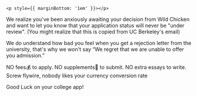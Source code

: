     <p style={{ marginBottom: '1em' }}></p>

We realize you've been anxiously awaiting your decision from Wild Chicken and want to let you know that your application status will never be "under review". (You might realize that this is copied from UC Berkeley's email)

We do understand how bad you feel when you get a rejection letter from the university, that's why we won't say “We regret that we are unable to offer you admission.”

NO fees💰️ to apply. NO supplements📝 to submit. NO extra essays to write.
Screw flywire, nobody likes your currency conversion rate

Good Luck on your college app!
